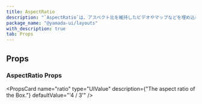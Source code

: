 ```yaml
---
title: AspectRatio
description: "`AspectRatio`は、アスペクト比を維持したビデオやマップなどを埋め込むためのコンポーネントです。"
package_name: "@yamada-ui/layouts"
with_description: true
tab: Props
---
```


## Props

### AspectRatio Props

<PropsCard
  name="ratio"
  type="UIValue<number>"
  description={"The aspect ratio of the Box."}
  defaultValue="'4 / 3'"
/>
